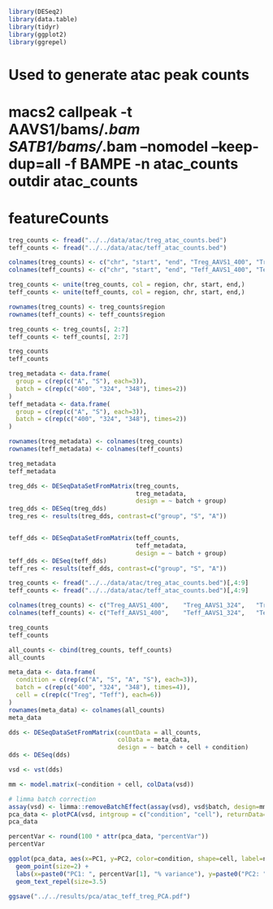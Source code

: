 ```r
library(DESeq2)
library(data.table) 
library(tidyr)
library(ggplot2)
library(ggrepel)
```

# Used to generate atac peak counts 
# macs2 callpeak -t AAVS1/bams/*.bam SATB1/bams/*.bam --nomodel --keep-dup=all -f BAMPE -n atac_counts outdir atac_counts
# featureCounts
```r
treg_counts <- fread("../../data/atac/treg_atac_counts.bed")
teff_counts <- fread("../../data/atac/teff_atac_counts.bed")

colnames(treg_counts) <- c("chr", "start", "end", "Treg_AAVS1_400", "Treg_AAVS1_324", "Treg_AAVS1_348", "Treg_SATB1_400", "Treg_SATB1_324", "Treg_SATB1_348")
colnames(teff_counts) <- c("chr", "start", "end", "Teff_AAVS1_400", "Teff_AAVS1_324", "Teff_AAVS1_348", "Teff_SATB1_400", "Teff_SATB1_324", "Teff_SATB1_348")

treg_counts <- unite(treg_counts, col = region, chr, start, end,)
teff_counts <- unite(teff_counts, col = region, chr, start, end,)

rownames(treg_counts) <- treg_counts$region
rownames(teff_counts) <- teff_counts$region

treg_counts <- treg_counts[, 2:7]
teff_counts <- teff_counts[, 2:7]

treg_counts
teff_counts
```

```r
treg_metadata <- data.frame(
  group = c(rep(c("A", "S"), each=3)),
  batch = c(rep(c("400", "324", "348"), times=2))
)
teff_metadata <- data.frame(
  group = c(rep(c("A", "S"), each=3)),
  batch = c(rep(c("400", "324", "348"), times=2))
)

rownames(treg_metadata) <- colnames(treg_counts)
rownames(teff_metadata) <- colnames(teff_counts)

treg_metadata
teff_metadata
```


```r
treg_dds <- DESeqDataSetFromMatrix(treg_counts, 
                                   treg_metadata, 
                                   design = ~ batch + group)
treg_dds <- DESeq(treg_dds)
treg_res <- results(treg_dds, contrast=c("group", "S", "A"))


teff_dds <- DESeqDataSetFromMatrix(teff_counts, 
                                   teff_metadata, 
                                   design = ~ batch + group)
teff_dds <- DESeq(teff_dds)
teff_res <- results(teff_dds, contrast=c("group", "S", "A"))
```

```r
treg_counts <- fread("../../data/atac/treg_atac_counts.bed")[,4:9]
teff_counts <- fread("../../data/atac/teff_atac_counts.bed")[,4:9]

colnames(treg_counts) <- c("Treg_AAVS1_400",	"Treg_AAVS1_324",	"Treg_AAVS1_348",	"Treg_SATB1_400",	"Treg_SATB1_324", "Treg_SATB1_348")
colnames(teff_counts) <- c("Teff_AAVS1_400",	"Teff_AAVS1_324",	"Teff_AAVS1_348",	"Teff_SATB1_400",	"Teff_SATB1_324", "Teff_SATB1_348")

treg_counts
teff_counts

all_counts <- cbind(treg_counts, teff_counts)
all_counts

meta_data <- data.frame(
  condition = c(rep(c("A", "S", "A", "S"), each=3)),
  batch = c(rep(c("400", "324", "348"), times=4)),
  cell = c(rep(c("Treg", "Teff"), each=6))
)
rownames(meta_data) <- colnames(all_counts)
meta_data
```

```r
dds <- DESeqDataSetFromMatrix(countData = all_counts,
                              colData = meta_data,
                              design = ~ batch + cell + condition)
dds <- DESeq(dds)
```

```r
vsd <- vst(dds)

mm <- model.matrix(~condition + cell, colData(vsd))

# limma batch correction
assay(vsd) <- limma::removeBatchEffect(assay(vsd), vsd$batch, design=mm)
pca_data <- plotPCA(vsd, intgroup = c("condition", "cell"), returnData=TRUE)
pca_data

percentVar <- round(100 * attr(pca_data, "percentVar"))
percentVar

ggplot(pca_data, aes(x=PC1, y=PC2, color=condition, shape=cell, label=name)) +
  geom_point(size=2) +
  labs(x=paste0("PC1: ", percentVar[1], "% variance"), y=paste0("PC2: ", percentVar[2], "% variance")) +
  geom_text_repel(size=3.5)

ggsave("../../results/pca/atac_teff_treg_PCA.pdf")
```


